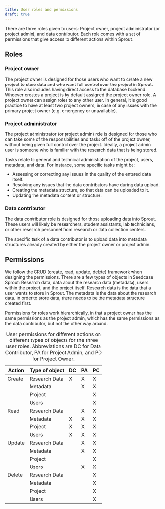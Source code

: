```yaml
---
title: User roles and permissions
draft: true
---
```


There are three roles given to users: Project owner, project
administrator (or project admin), and data contributor. Each role comes
with a set of permissions that give access to different actions within
Sprout.

<!-- TODO: Create a role and permission for table level admin? -->

## Roles

### Project owner

The project owner is designed for those users who want to create a new
project to store data and who want full control over the project in
Sprout. This role also includes having direct access to the database
backend. Whoever creates a project is by default assigned the project
owner role. A project owner can assign roles to any other user. In
general, it is good practice to have at least two project owners, in
case of any issues with the primary project owner (e.g. emergency or
unavailable).

### Project administrator

The project administrator (or project admin) role is designed for those
who can take some of the responsibilities and tasks off of the project
owner, without being given full control over the project. Ideally, a
project admin user is someone who is familiar with the research data
that is being stored.

Tasks relate to general and technical administration of the project,
users, metadata, and data. For instance, some specific tasks might be:

-   Assessing or correcting any issues in the quality of the entered
    data itself.
-   Resolving any issues that the data contributors have during data
    upload.
-   Creating the metadata structure, so that data can be uploaded to it.
-   Updating the metadata content or structure.

### Data contributor

The data contributor role is designed for those uploading data into
Sprout. These users will likely be researchers, student assistants, lab
technicians, or other research personnel from research or data
collection centers.

The specific task of a data contributor is to upload data into metadata
structures already created by either the project owner or project admin.

## Permissions

We follow the CRUD (create, read, update, delete) framework when
designing the permissions. There are a few types of objects in Seedcase
Sprout: Research data, data about the research data (metadata), users
within the project, and the project itself. Research data is the data
that a user wants to store in Sprout. The metadata is the data about the
research data. In order to store data, there needs to be the metadata
structure created first.

Permissions for roles work hierarchically, in that a project owner has
the same permissions as the project admin, which has the same
permissions as the data contributor, but not the other way around.

<!-- TODO: Consider having custom assigned permissions, rather than roles -->

| Action | Type of object | DC  | PA  | PO  |
|--------|----------------|-----|-----|-----|
| Create | Research Data  | X   | X   | X   |
|        | Metadata       |     | X   | X   |
|        | Project        |     |     | X   |
|        | Users          |     |     | X   |
| Read   | Research Data  |     | X   | X   |
|        | Metadata       | X   | X   | X   |
|        | Project        | X   | X   | X   |
|        | Users          | X   | X   | X   |
| Update | Research Data  |     | X   | X   |
|        | Metadata       |     | X   | X   |
|        | Project        |     |     | X   |
|        | Users          |     | X   | X   |
| Delete | Research Data  |     |     | X   |
|        | Metadata       |     |     | X   |
|        | Project        |     |     | X   |
|        | Users          |     |     | X   |

: User permissions for different actions on different types of objects
for the three user roles. Abbreviations are DC for Data Contributor, PA
for Project Admin, and PO for Project Owner.
